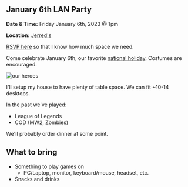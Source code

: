 
<Layout title="January 6th Celebration">
<div class="grid justify-center dark:bg-black">
<article class="prose dark:prose-invert mt-10 mb-10 ml-5 mr-5">

# January 6th LAN Party

**Date & Time:** Friday January 6th, 2023 @ 1pm

**Location:** [Jerred's](https://maps.app.goo.gl/ctWz6UL4yzFPi57PA)

[RSVP here](https://strawpoll.com/LVyK8Aw46n0) so that I know how much space we need.

Come celebrate January 6th, our favorite [national holiday](https://en.wikipedia.org/wiki/January_6_United_States_Capitol_attack). Costumes are encouraged.

![our heroes](../../../assets/jan-6th/imrs.avif)

I'll setup my house to have plenty of table space. We can fit ~10-14 desktops.

In the past we've played:

- League of Legends
- COD (MW2, Zombies)

We'll probably order dinner at some point.

## What to bring

- Something to play games on
  - PC/Laptop, monitor, keyboard/mouse, headset, etc.
- Snacks and drinks

</article>
</div>
</Layout>
